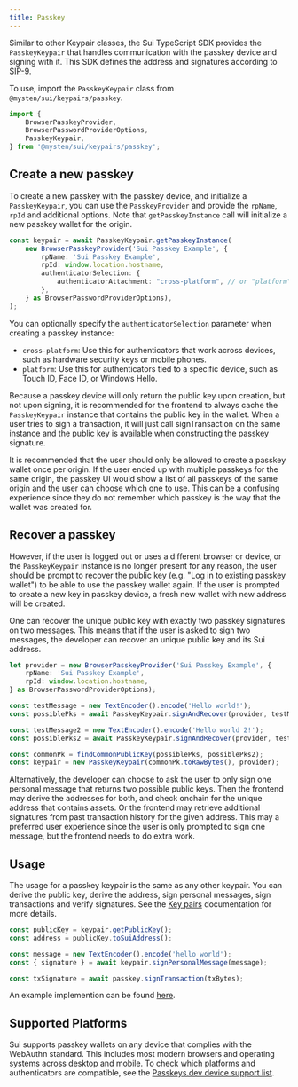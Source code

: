 ```yaml
---
title: Passkey
---
```


Similar to other Keypair classes, the Sui TypeScript SDK provides the `PasskeyKeypair` that handles
communication with the passkey device and signing with it. This SDK defines the address and
signatures according to [SIP-9](https://github.com/sui-foundation/sips/blob/main/sips/sip-9.md).

To use, import the `PasskeyKeypair` class from `@mysten/sui/keypairs/passkey`.

```typescript
import {
	BrowserPasskeyProvider,
	BrowserPasswordProviderOptions,
	PasskeyKeypair,
} from '@mysten/sui/keypairs/passkey';
```

## Create a new passkey

To create a new passkey with the passkey device, and initialize a `PasskeyKeypair`, you can use the
`PasskeyProvider` and provide the `rpName`, `rpId` and additional options. Note that
`getPasskeyInstance` call will initialize a new passkey wallet for the origin.

```typescript
const keypair = await PasskeyKeypair.getPasskeyInstance(
	new BrowserPasskeyProvider('Sui Passkey Example', {
		rpName: 'Sui Passkey Example',
		rpId: window.location.hostname,
		authenticatorSelection: {
      		authenticatorAttachment: "cross-platform", // or "platform"
    	},
	} as BrowserPasswordProviderOptions),
);
```
You can optionally specify the `authenticatorSelection` parameter when creating a passkey instance:
- `cross-platform`: Use this for authenticators that work across devices, such as hardware security keys or mobile phones.
- `platform`: Use this for authenticators tied to a specific device, such as Touch ID, Face ID, or Windows Hello.

Because a passkey device will only return the public key upon creation, but not upon signing, it is
recommended for the frontend to always cache the `PasskeyKeypair` instance that contains the public
key in the wallet. When a user tries to sign a transaction, it will just call signTransaction on the
same instance and the public key is available when constructing the passkey signature.

It is recommended that the user should only be allowed to create a passkey wallet once per origin.
If the user ended up with multiple passkeys for the same origin, the passkey UI would show a list of
all passkeys of the same origin and the user can choose which one to use. This can be a confusing
experience since they do not remember which passkey is the way that the wallet was created for.

## Recover a passkey

However, if the user is logged out or uses a different browser or device, or the `PasskeyKeypair`
instance is no longer present for any reason, the user should be prompt to recover the public key
(e.g. "Log in to existing passkey wallet") to be able to use the passkey wallet again. If the user
is prompted to create a new key in passkey device, a fresh new wallet with new address will be
created.

One can recover the unique public key with exactly two passkey signatures on two messages. This
means that if the user is asked to sign two messages, the developer can recover an unique public key
and its Sui address.

```typescript
let provider = new BrowserPasskeyProvider('Sui Passkey Example', {
	rpName: 'Sui Passkey Example',
	rpId: window.location.hostname,
} as BrowserPasswordProviderOptions);

const testMessage = new TextEncoder().encode('Hello world!');
const possiblePks = await PasskeyKeypair.signAndRecover(provider, testMessage);

const testMessage2 = new TextEncoder().encode('Hello world 2!');
const possiblePks2 = await PasskeyKeypair.signAndRecover(provider, testMessage2);

const commonPk = findCommonPublicKey(possiblePks, possiblePks2);
const keypair = new PasskeyKeypair(commonPk.toRawBytes(), provider);
```

Alternatively, the developer can choose to ask the user to only sign one personal message that
returns two possible public keys. Then the frontend may derive the addresses for both, and check
onchain for the unique address that contains assets. Or the frontend may retrieve additional
signatures from past transaction history for the given address. This may a preferred user experience
since the user is only prompted to sign one message, but the frontend needs to do extra work.

## Usage

The usage for a passkey keypair is the same as any other keypair. You can derive the public key,
derive the address, sign personal messages, sign transactions and verify signatures. See the
[Key pairs](./keypairs) documentation for more details.

```typescript
const publicKey = keypair.getPublicKey();
const address = publicKey.toSuiAddress();

const message = new TextEncoder().encode('hello world');
const { signature } = await keypair.signPersonalMessage(message);

const txSignature = await passkey.signTransaction(txBytes);
```

An example implemention can be found [here](https://github.com/MystenLabs/passkey-example).

## Supported Platforms

Sui supports passkey wallets on any device that complies with the WebAuthn standard. This includes most modern browsers and operating systems across desktop and mobile.
To check which platforms and authenticators are compatible, see the [Passkeys.dev device support list](https://passkeys.dev/device-support/).